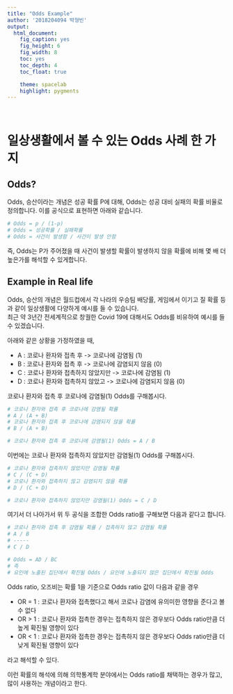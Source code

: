 ```yaml
---
title: "Odds Example"
author: '2018204094 박형빈'
output: 
  html_document:
    fig_caption: yes
    fig_height: 6
    fig_width: 8
    toc: yes
    toc_depth: 4
    toc_float: true

    theme: spacelab
    highlight: pygments
---
```


<br/>

# 일상생활에서 볼 수 있는 Odds 사례 한 가지

## Odds? 
Odds, 승산이라는 개념은 성공 확률 P에 대해, Odds는 성공 대비 실패의 확률 비율로 정의합니다. 이를 공식으로 표현하면 아래와 같습니다.  
``` r
# Odds = p / (1-p)
# Odds = 성공확률 / 실패확률
# Odds = 사건이 발생함 / 사건이 발생 안함 
```
즉, Odds는 P가 주어졌을 때 사건이 발생할 확률이 발생하지 않을 확률에 비해 몇 배 더 높은가를 해석할 수 있게합니다. 

## Example in Real life 
Odds, 승산의 개념은 월드컵에서 각 나라의 우승팀 배당률, 게임에서 이기고 질 확률 등과 같이 일상생활에 다양하게 예시를 들 수 있습니다.  
최근 약 3년간 전세계적으로 창궐한 Covid 19에 대해서도 Odds를 비유하여 예시를 들 수 있겠습니다.  

아래와 같은 상황을 가정하였을 때,  

- A : 코로나 환자와 접촉 후 -> 코로나에 감염됨 (1) 
- B : 코로나 환자와 접촉 후 -> 코로나에 감염되지 않음 (0)
- C : 코로나 환자와 접촉하지 않았지만 -> 코로나에 감염됨 (1)
- D : 코로나 환자와 접촉하지 않았고 -> 코로나에 감염되지 않음 (0)

코로나 환자와 접촉 후 코로나에 감염될(1) Odds를 구해봅시다.  

``` r
# 코로나 환자와 접촉 후 코로나에 감염될 확률 
# A / (A + B)
# 코로나 환자와 접촉 후 코로나에 감염되지 않을 확률 
# B / (A + B)

# 코로나 환자와 접촉 후 코로나에 감염될(1) Odds = A / B 
```

이번에는 코로나 환자와 접촉하지 않았지만 감염될(1) Odds를 구해봅시다. 
``` r
# 코로나 환자와 접촉하지 않았지만 감염될 확률 
# C / (C + D)
# 코로나 환자와 접촉하지 않고 감염되지 않을 확률 
# D / (C + D)

# 코로나 환자와 접촉하지 않았지만 감염될(1) Odds = C / D 
```

여기서 더 나아가서 위 두 공식을 조합한 Odds ratio를 구해보면 다음과 같다고 합니다. 
``` r
# 코로나 환자와 접촉 후 감염될 확률 / 접촉하지 않고 감염될 확률 
# A / B 
# -----
# C / D 

# Odds = AD / BC 
# 즉
# 요인에 노출된 집단에서 확진될 Odds / 요인에 노출되지 않은 집단에서 확진될 Odds 
```

Odds ratio, 오즈비는 확률 1을 기준으로 Odds ratio 값이 다음과 같을 경우

- OR = 1 : 코로나 환자와 접촉했다고 해서 코로나 감염에 유의미한 영향을 준다고 볼 수 없다 
- OR > 1 : 코로나 환자와 접촉한 경우는 접촉하지 않은 경우보다 Odds ratio만큼 더 높게 확진될 영향이 있다
- OR < 1 : 코로나 환자와 접촉한 경우는 접촉하지 않은 경우보다 Odds ratio만큼 더 낮게 확진될 영향이 있다 

라고 해석할 수 있다. 

이런 확률의 해석에 의해 의학통계학 분야에서는 Odds ratio를 채택하는 경우가 많고, 많이 사용하는 개념이라고 한다. 
